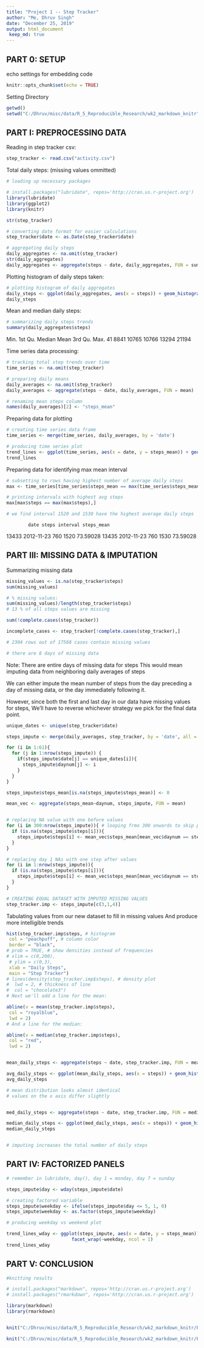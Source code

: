 ```yaml
---
title: "Project 1 -- Step Tracker"
author: "Me, Dhruv Singh"
date: "December 25, 2019"
output: html_document
 keep_md: true 
---
```


## PART 0: SETUP
echo settings for embedding code
```r
knitr::opts_chunk$set(echo = TRUE)
```

Setting Directory
```r
getwd()
setwd("C:/Dhruv/misc/data/R_5_Reproducible_Research/wk2_markdown_knitr")
```

## PART I: PREPROCESSING DATA
Reading in step tracker csv:
```r
step_tracker <- read.csv("activity.csv")
```

Total daily steps:
(missing values ommitted)
```r
# loading up necessary packages

# install.packages("lubridate", repos='http://cran.us.r-project.org')
library(lubridate)
library(ggplot2)
library(knitr)

str(step_tracker)

# converting date format for easier calculations
step_tracker$date <- as.Date(step_tracker$date)

# aggregating daily steps
daily_aggregates <- na.omit(step_tracker)
str(daily_aggregates)
daily_aggregates <- aggregate(steps ~ date, daily_aggregates, FUN = sum)
```

Plotting histogram of daily steps taken:
```r
# plotting histogram of daily aggregates
daily_steps <- ggplot(daily_aggregates, aes(x = steps)) + geom_histogram()
daily_steps

```

Mean and median daily steps:
```r
# summarizing daily steps trends
summary(daily_aggregates$steps)
```
Min. 1st Qu.  Median    Mean 3rd Qu.    Max. 
 41    8841   10765   10766   13294   21194


Time series data processing:
```r
# tracking total step trends over time
time_series <- na.omit(step_tracker)

# preparing daily means
daily_averages <- na.omit(step_tracker)
daily_averages <- aggregate(steps ~ date, daily_averages, FUN = mean)

# renaming mean steps column
names(daily_averages)[2] <- "steps_mean"
```

Preparing data for plotting
```r
# creating time series data frame
time_series <- merge(time_series, daily_averages, by = 'date')

# producing time series plot
trend_lines <- ggplot(time_series, aes(x = date, y = steps_mean)) + geom_line()
trend_lines
```

Preparing data for identifying max mean interval
```r
# subsetting to rows having highest number of average daily steps
max <- time_series[time_series$steps_mean == max(time_series$steps_mean),]

# printing intervals with highest avg steps
max[max$steps == max(max$steps),]

# we find interval 1520 and 1530 have the highest average daily steps
```
            date steps interval steps_mean
13433 2012-11-23   760     1520   73.59028
13435 2012-11-23   760     1530   73.59028



## PART III: MISSING DATA & IMPUTATION

Summarizing missing data
```r
missing_values <- is.na(step_tracker$steps)
sum(missing_values)

# % missing values:
sum(missing_values)/length(step_tracker$steps)
# 13 % of all steps values are missing

sum(!complete.cases(step_tracker))

incomplete_cases <- step_tracker[!complete.cases(step_tracker),]

# 2304 rows out of 17568 cases contain missing values

# there are 8 days of missing data
```

Note: There are entire days of missing data for steps
This would mean imputing data from neighboring daily averages of steps

We can either impute the mean number of steps from the day preceding a day of 
missing data, or the day immediately following it.

However, since both the first and last day in our data have missing values for steps,
We'll have to reverse whichever strategy we pick for the final data point.


```r

unique_dates <- unique(step_tracker$date)

steps_impute <- merge(daily_averages, step_tracker, by = 'date', all = TRUE)

for (i in 1:61){
  for (j in 1:nrow(steps_impute)) {
    if(steps_impute$date[j] == unique_dates[i]){
      steps_impute$daynum[j] <- i
    }
  }
}

steps_impute$steps_mean[is.na(steps_impute$steps_mean)] <- 0

mean_vec <- aggregate(steps_mean~daynum, steps_impute, FUN = mean)


# replacing NA value with one before values
for (i in 300:nrow(steps_impute)){ # looping frmo 300 onwards to skip per 1 ie. day 1
  if (is.na(steps_impute$steps[i])){
    steps_impute$steps[i] <- mean_vec$steps_mean[mean_vec$daynum == steps_impute$daynum[i] - 1] 
  }
}

# replacing day 1 NAs with one step after values
for (i in 1:nrow(steps_impute)){
  if (is.na(steps_impute$steps[i])){
    steps_impute$steps[i] <- mean_vec$steps_mean[mean_vec$daynum == steps_impute$daynum[i] + 1] 
  }
}

# CREATING EQUAL DATASET WITH IMPUTED MISSING VALUES
step_tracker.imp <- steps_impute[c(3,1,4)]


```
      




Tabulating values from our new dataset to fill in missing values
And produce more intelligible trends
```r

hist(step_tracker.imp$steps, # histogram
 col = "peachpuff", # column color
 border = "black", 
# prob = TRUE, # show densities instead of frequencies
# xlim = c(0,200),
 # ylim = c(0,3),
 xlab = "Daily Steps",
 main = "Step Tracker")
# lines(density(step_tracker.imp$steps), # density plot
#  lwd = 2, # thickness of line
#  col = "chocolate3")
# Next we'll add a line for the mean:

abline(v = mean(step_tracker.imp$steps),
 col = "royalblue",
 lwd = 2)
# And a line for the median:

abline(v = median(step_tracker.imp$steps),
 col = "red",
 lwd = 2)


mean_daily_steps <- aggregate(steps ~ date, step_tracker.imp, FUN = mean)

avg_daily_steps <- ggplot(mean_daily_steps, aes(x = steps)) + geom_histogram()
avg_daily_steps

# mean distribution looks almost identical
# values on the x axis differ slightly


med_daily_steps <- aggregate(steps ~ date, step_tracker.imp, FUN = median)

median_daily_steps <- ggplot(med_daily_steps, aes(x = steps)) + geom_histogram()
median_daily_steps


# imputing increases the total number of daily steps
```

## PART IV: FACTORIZED PANELS

```r
# remember in lubridate, day(), day 1 = monday, day 7 = sunday

steps_impute$day <- wday(steps_impute$date)

# creating factored variable
steps_impute$weekday <- ifelse(steps_impute$day <= 5, 1, 0)
steps_impute$weekday <- as.factor(steps_impute$weekday)

# producing weekday vs weekend plot

trend_lines_wday <- ggplot(steps_impute, aes(x = date, y = steps_mean)) + geom_line() +
                        facet_wrap(~weekday, ncol = 1)
trend_lines_wday


```



## PART V: CONCLUSION
```r
#knitting results  

# install.packages("markdown", repos='http://cran.us.r-project.org')
# install.packages("rmarkdown", repos='http://cran.us.r-project.org')

library(markdown)
library(rmarkdown)


knit("C:/Dhruv/misc/data/R_5_Reproducible_Research/wk2_markdown_knitr/PA1_template.Rmd",output="C:/Dhruv/misc/data/R_5_Reproducible_Research/wk2_markdown_knitr/PA1_template.html")

knit("C:/Dhruv/misc/data/R_5_Reproducible_Research/wk2_markdown_knitr/PA1_template.Rmd",output="C:/Dhruv/misc/data/R_5_Reproducible_Research/wk2_markdown_knitr/PA1_template.md")


```




